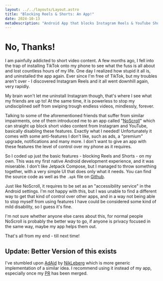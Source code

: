 ```yaml
---
layout: ../../layouts/Layout.astro
title: "Blocking Reels & Shorts: An App!"
date: 2024-10-13
metaDescription: "Android App that blocks Instagram Reels & YouTube Shorts"
---
```


# No, Thanks!

I am painfully addicted to short video content. A few months ago, I fell into the trap of installing TikTok onto my phone to see what the fuss is all about and lost countless hours of my life. One day I realized how stupid it all is, and uninstalled the app again. Ever since I'm free of TikTok, but my troubles aren't over - I discovered Instagram Reels and it all went downhill again, very rapidly.

My brain won't let me uninstall Instagram though, that's where I see what my friends are up to! At the same time, it is powerless to stop my undisciplined self from swiping trough endless videos, mindlessly, forever.

Talking to some of the aforementioned friends that suffer from similar impairments, one of them introduced me to an app called "[NoScroll](https://play.google.com/store/apps/details?id=com.newswarajya.noswipe.reelshortblocker)" which can straight up block short video content from Instagram and YouTube, basically disabling these features. Exactly what I needed! Unfortunately it comes with some anti-features I don't like, such as ads, a "premium" upgrade, notifications and many more. I don't want to give an app with these features the level of control over my phone as it requires.

So I coded up just the basic features - blocking Reels and Shorts - on my own. This was my first native Android development experience, and it was miserable. I don't like Jetpack Compose, but I managed to throw something together, with a very simple UI that does only what it needs. You can find the source code as well as the `.apk` file on [Github](https://github.com/NewYearNewPhil/nothanks).

Just like NoScroll, it requires to be set as an "accessibility service" in the Android settings. I'm not happy with this, but I was unable to find a different way to get that kind of control over other apps, and in a way not being able to stop myself from using features I have could be considered some kind of mild disability, so I guess it's fine.

I'm not sure whether anyone else cares about this, for normal people NoScroll is probably the better way to go, if anyone is privacy focused in the same way, maybe my app helps them out.

That's all from my end - till next time!

## Update: Better Version of this exists
I've stumbled upon [AdAid](https://github.com/NikLeberg/AdAid) by [NikLeberg](https://github.com/NikLeberg) which is more generic implementation of a similar idea. I recommend using it instead of my app, especially once my [PR](https://github.com/NikLeberg/AdAid/pull/36) has been merged.
